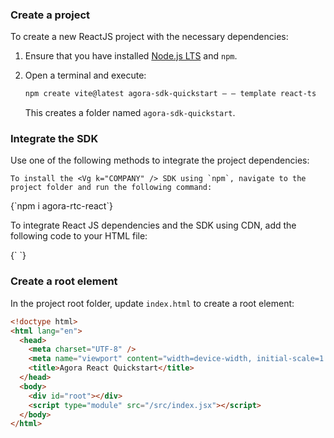 <PlatformWrapper platform="react-js">


### Create a project

To create a new ReactJS project with the necessary dependencies:

1. Ensure that you have installed [Node.js LTS](https://nodejs.org/en) and `npm`.

1. Open a terminal and execute:

    ```bash
    npm create vite@latest agora-sdk-quickstart — — template react-ts
    ```

    This creates a folder named `agora-sdk-quickstart`.

### Integrate the SDK

Use one of the following methods to integrate the project dependencies:

<Tabs>
<TabItem value="npm" label="NPM" default>

    To install the <Vg k="COMPANY" /> SDK using `npm`, navigate to the project folder and run the following command:

<CodeBlock language="bash">
{`npm i agora-rtc-react`}
</CodeBlock>
</TabItem>

<TabItem value="cdn" label="CDN">

To integrate React JS dependencies and the <Vg k="COMPANY" /> SDK using CDN, add the following code to your HTML file:

<CodeBlock language="html" showLineNumbers>
{`<!-- Include the React development libraries (must be introduced in this order) -->
<script crossorigin src="https://unpkg.com/react@18/umd/react.development.js"></script>
<script crossorigin src="https://unpkg.com/react-dom@18/umd/react-dom.development.js"></script>

<!-- If the above React libraries have already been integrated through npm, skip them and include only the Agora RTC React SDK -->
<script src="https://download.agora.io/sdk/release/agora-rtc-react.2.3.0.js"></script>`}
</CodeBlock>

</TabItem>    
</Tabs>

### Create a root element

In the project root folder, update `index.html` to create a root element:

```html
<!doctype html>
<html lang="en">
  <head>
    <meta charset="UTF-8" />
    <meta name="viewport" content="width=device-width, initial-scale=1.0" />
    <title>Agora React Quickstart</title>
  </head>
  <body>
    <div id="root"></div>
    <script type="module" src="/src/index.jsx"></script>
  </body>
</html>
```  

</PlatformWrapper>